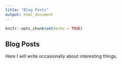 ```yaml
---
title: "Blog Posts"
output: html_document
---
```


```r
knitr::opts_chunk$set(echo = TRUE)
```

## Blog Posts

Here I will write occasionally about interesting things. 